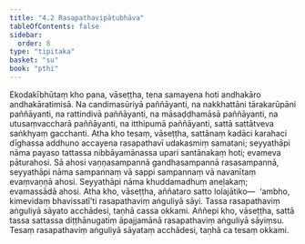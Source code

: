 ```yaml
---
title: "4.2 Rasapathavipātubhāva"
tableOfContents: false
sidebar:
  order: 8
type: "tipitaka"
basket: "su"
book: "pthi"
---
```



<DynamicBreadcrumb />

<Division number="120" book="pthi">

<Paragraph number="253" book="pthi">
Ekodakībhūtaṃ kho pana, vāseṭṭha, tena samayena hoti andhakāro andhakāratimisā. Na candimasūriyā paññāyanti, na nakkhattāni tārakarūpāni paññāyanti, na rattindivā paññāyanti, na māsaḍḍhamāsā paññāyanti, na utusaṃvaccharā paññāyanti, na itthipumā paññāyanti, sattā sattātveva saṅkhyaṃ gacchanti. Atha kho tesaṃ, vāseṭṭha, sattānaṃ kadāci karahaci dīghassa addhuno accayena rasapathavī udakasmiṃ samatani; seyyathāpi nāma payaso tattassa nibbāyamānassa upari santānakaṃ hoti; evameva pāturahosi. Sā ahosi vaṇṇasampannā gandhasampannā rasasampannā, seyyathāpi nāma sampannaṃ vā sappi sampannaṃ vā navanītaṃ evaṃvaṇṇā ahosi. Seyyathāpi nāma khuddamadhuṃ aneḷakaṃ; evamassādā ahosi. Atha kho, vāseṭṭha, aññataro satto lolajātiko—  ‘ambho, kimevidaṃ bhavissatī’ti rasapathaviṃ aṅguliyā sāyi. Tassa rasapathaviṃ aṅguliyā sāyato acchādesi, taṇhā cassa okkami. Aññepi kho, vāseṭṭha, sattā tassa sattassa diṭṭhānugatiṃ āpajjamānā rasapathaviṃ aṅguliyā sāyiṃsu. Tesaṃ rasapathaviṃ aṅguliyā sāyataṃ acchādesi, taṇhā ca tesaṃ okkami.
</Paragraph>
</Division>